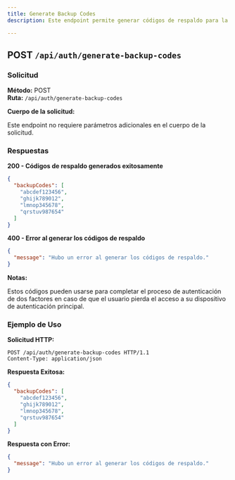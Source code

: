 ```yaml
---
title: Generate Backup Codes
description: Este endpoint permite generar códigos de respaldo para la autenticación de dos factores (2FA). Estos códigos se deben almacenar de manera segura, ya que se pueden usar si el usuario no tiene acceso a su dispositivo de autenticación principal.

---
```


## POST `/api/auth/generate-backup-codes`

### Solicitud

**Método:** POST  
**Ruta:** `/api/auth/generate-backup-codes`

**Cuerpo de la solicitud:**

Este endpoint no requiere parámetros adicionales en el cuerpo de la solicitud.

### Respuestas

**200 - Códigos de respaldo generados exitosamente**

```json
{
  "backupCodes": [
    "abcdef123456",
    "ghijk789012",
    "lmnop345678",
    "qrstuv987654"
  ]
}

```

**400 - Error al generar los códigos de respaldo**

```json
{
  "message": "Hubo un error al generar los códigos de respaldo."
}

```

**Notas:**

Estos códigos pueden usarse para completar el proceso de autenticación de dos factores en caso de que el usuario pierda el acceso a su dispositivo de autenticación principal.

### Ejemplo de Uso

**Solicitud HTTP:**

```https
POST /api/auth/generate-backup-codes HTTP/1.1
Content-Type: application/json

```

**Respuesta Exitosa:**

```json
{
  "backupCodes": [
    "abcdef123456",
    "ghijk789012",
    "lmnop345678",
    "qrstuv987654"
  ]
}

```

**Respuesta con Error:**

```json
{
  "message": "Hubo un error al generar los códigos de respaldo."
}

```